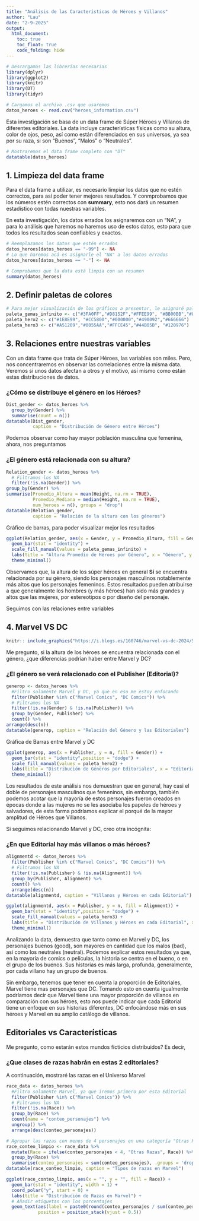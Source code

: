 ---
title: "Análisis de las Características de Héroes y Villanos"
author: "Lau"
date: "2-9-2025"
output:
  html_document:
    toc: true
    toc_float: true
    code_folding: hide
---

```{r library, include=FALSE}
# Descargamos las librerías necesarias 
library(dplyr)
library(ggplot2)
library(knitr)
library(DT)
library(tidyr)
```

```{r load_data}
# Cargamos el archivo .csv que usaremos
datos_heroes <- read.csv("heroes_information.csv")
```

Esta investigación se basa de un data frame de Súper Héroes y Villanos de diferentes editoriales. La data incluye características físicas como su altura, color de ojos, peso, así como están diferenciados en sus universos, ya sea por su raza, si son "Buenos", "Malos" o "Neutrales".

```{r load2_data}
# Mostraremos el data frame completo con "DT"
datatable(datos_heroes)
```

## 1. Limpieza del data frame

Para el data frame a utilizar, es necesario limpiar los datos que no estén correctos, para así poder tener mejores resultados. Y conmprobamos que los números estén correctos con **summary**, esto nos dará un resumen estadístico con todas nuestras variables.

En esta investigación, los datos errados los asignaremos con un "NA", y para lo análisis que haremos no haremos uso de estos datos, esto para que todos los resultados sean confiables y exactos. 

```{r clean_data}
# Reemplazamos los datos que estén errados
datos_heroes[datos_heroes == "-99"] <- NA
# Lo que haremos acá es asignarle el "NA" a los datos errados
datos_heroes[datos_heroes == "-"] <- NA

# Comprobamos que la data está limpia con un resumen
summary(datos_heroes)
```

## 2. Definir paletas de colores

```{r paleta_data, echo=TRUE}
# Para mejor visualización de los gráficos a presentar, le asignaré paletas de colores a este trabajo
paleta_gemas_infinito <- c("#3FA0FF","#D8152F","#FFEE99", "#BB00BB","#86FF86","#FF8F33")
paleta_hero2 <- c("#1E8E99", "#CC5800","#000000","#490092","#666666")
paleta_hero3 <- c("#A51209","#0055AA","#FFCE45","#44B05B", "#120976")
```

## 3. Relaciones entre nuestras variables

Con un data frame que trata de Súper Héroes, las variables son miles. Pero, nos concentraremos en observar las correlaciones entre la misma data. Veremos si unos datos afectan a otros y el motivo, así mismo como están estas distribuciones de datos.

### ¿Cómo se distribuye el género en los Héroes?

```{r gender_data}
Dist_gender <- datos_heroes %>% 
  group_by(Gender) %>% 
  summarise(count = n())
datatable(Dist_gender, 
          caption = "Distribución de Género entre Héroes")
```

Podemos observar como hay mayor población masculina que femenina, ahora, nos preguntamos 

### ¿El género está relacionada con su altura?

```{r genheig_data}
Relation_gender <- datos_heroes %>%
  # Filtramos los NA 
  filter(!is.na(Gender)) %>%
group_by(Gender) %>%
summarise(Promedio_Altura = mean(Height, na.rm = TRUE),
          Promedio_Mediana = median(Height, na.rm = TRUE),
          num_heroes = n(), groups = "drop")
datatable(Relation_gender, 
          caption = "Relación de la altura con los géneros")
```

Gráfico de barras, para poder visualizar mejor los resultados

```{r genheig_grafic, fig.width=5, fig.height=4}
ggplot(Relation_gender, aes(x = Gender, y = Promedio_Altura, fill = Gender)) +
  geom_bar(stat = "identity") +
  scale_fill_manual(values = paleta_gemas_infinito) +
  labs(title = "Altura Promedio de Héroes por Género", x = "Género", y = "Altura (Cm)") +
  theme_minimal()
```

Observamos que, la altura de los súper héroes en general **Sí** se encuentra relacionada por su género, siendo los personajes masculinos notablemente más altos que los personajes femeninos. Estos resultados pueden atribuirse a que generalmente los hombres (y más héroes) han sido más grandes y altos que las mujeres, por estereotipos o por diseño del personaje.

Seguimos con las relaciones entre variables

## 4. Marvel VS DC

```{r, echo=FALSE, fig.align='center', out.width="50%"}
knitr:: include_graphics("https://i.blogs.es/160746/marvel-vs-dc-2024/500_333.webp")
```

Me pregunto, si la altura de los héroes se encuentra relacionada con el género, ¿que diferencias podrían haber entre Marvel y DC?

### ¿El género se verá relacionado con el Publisher (Editorial)?

```{r genero_publisher_relacion}
generop <- datos_heroes %>%
  #Filtro solamente Marvel y DC, ya que en eso me estoy enfocando
  filter(Publisher %in% c("Marvel Comics", "DC Comics")) %>%
  # Filtramos los NA 
  filter(!is.na(Gender) & !is.na(Publisher)) %>%
  group_by(Gender, Publisher) %>%
  count() %>%
arrange(desc(n)) 
datatable(generop, caption = "Relación del Género y las Editoriales")
```

Gráfica de Barras entre Marvel y DC

```{r marveldc_grafic, fig.width=5, fig.height=4}
ggplot(generop, aes(x = Publisher, y = n, fill = Gender)) +
  geom_bar(stat = "identity",position = "dodge") +
  scale_fill_manual(values = paleta_hero2) +
  labs(title = "Distribución de Géneros por Editoriales", x = "Editorial", y = "Número de Personajes") +
  theme_minimal()
```

Los resultados de este análisis nos demuestran que en general, hay casi el doble de personajes masculinos que femeninos, sin embargo, también podemos acotar que la mayoría de estos personajes fueron creados en épocas donde a las mujeres no se les asociaba los papeles de héroes y salvadores, de esta forma podríamos explicar el porqué de la mayor amplitud de Héroes que Villanos.

Si seguimos relacionando Marvel y DC, creo otra incógnita: 

### ¿En que Editorial hay más villanos o más héroes?

```{r alignment_data}
alignmentd <- datos_heroes %>%
  filter(Publisher %in% c("Marvel Comics", "DC Comics")) %>%
  # Filtramos los NA 
  filter(!is.na(Publisher) & !is.na(Alignment)) %>%
  group_by(Publisher, Alignment) %>%
  count() %>%
  arrange(desc(n))
datatable(alignmentd, caption = "Villanos y Héroes en cada Editorial")
```

```{r alignment_grafic_data, fig.width=5, fig.height=4}
ggplot(alignmentd, aes(x = Publisher, y = n, fill = Alignment)) +
  geom_bar(stat = "identity",position = "dodge") +
  scale_fill_manual(values = paleta_hero3) +
  labs(title = "Distribución de Villanos y Héroes en cada Editorial", x = "Editorial", y = "Alignment") +
  theme_minimal()
```

Analizando la data, demuestra que tanto como en Marvel y DC, los personajes buenos (good), son mayores en cantidad que los malos (bad), así como los neutrales (neutral). Podemos explicar estos resultados ya que, en la mayoría de comics o películas, la historia se centra en el bueno, o en el grupo de los buenos. Sus historias es más larga, profunda, generalmente, por cada villano hay un grupo de buenos.

Sin embargo, tenemos que tener en cuenta la proporción de Editoriales, Marvel tiene mas personajes que DC. Tomando esto en cuenta igualmente podríamos decir que Marvel tiene una mayor proporción de villanos en comparación con sus héroes, esto nos puede indicar que cada Editorial tiene un enfoque en sus historias diferentes, DC enfocándose más en sus héroes y Marvel en su amplio catálogo de villanos.


## Editoriales vs Características

Me pregunto, como estarán estos mundos ficticios distribuidos? Es decir, 

### ¿Que clases de razas habrán en estas 2 editoriales?

A continuación, mostraré las razas en el Universo Marvel

```{r race_marvel}
race_data <- datos_heroes %>%
  #Filtro solamente Marvel, ya que iremos primero por esta Editorial
  filter(Publisher %in% c("Marvel Comics")) %>%
  # Filtramos los NA 
  filter(!is.na(Race)) %>%
  group_by(Race) %>%
  count(name = "conteo_personajes") %>%
  ungroup() %>%
  arrange(desc(conteo_personajes))

# Agrupar las razas con menos de 4 personajes en una categoría "Otras Razas"
race_conteo_limpio <- race_data %>%
  mutate(Race = ifelse(conteo_personajes < 4, "Otras Razas", Race)) %>%
  group_by(Race) %>%
  summarise(conteo_personajes = sum(conteo_personajes), .groups = 'drop')
datatable(race_conteo_limpio, caption = "Tipos de razas en Marvel")
```

```{r race_grafic_marvel, fig.width=9, fig.height=6}
ggplot(race_conteo_limpio, aes(x = "", y = "", fill = Race)) +
  geom_bar(stat = "identity", width = 1) +
  coord_polar("y", start = 0) +
  labs(title = "Distribución de Razas en Marvel") +
  # Añadir etiquetas con los porcentajes
  geom_text(aes(label = paste0(round(conteo_personajes / sum(conteo_personajes) * 100), "%")),
            position = position_stack(vjust = 0.5))
```